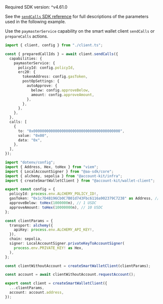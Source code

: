 <Info>Required SDK version: ^v4.61.0</Info>

See the [`sendCalls` SDK
reference](/docs/wallets/reference/account-kit/wallet-client/functions/sendCalls)
for full descriptions of the parameters used in the following example.

Use the `paymasterService` capability on the smart wallet client `sendCalls` or `prepareCalls` actions.

<CodeBlocks>

```ts twoslash title="sendCalls.ts"
import { client, config } from "./client.ts";

const { preparedCallIds } = await client.sendCalls({
  capabilities: {
    paymasterService: {
      policyId: config.policyId,
      erc20: {
        tokenAddress: config.gasToken,
        postOpSettings: {
          autoApprove: {
            below: config.approveBelow,
            amount: config.approveAmount,
          },
        },
      },
    },
  },
  calls: [
    {
      to: "0x0000000000000000000000000000000000000000",
      value: "0x00",
      data: "0x",
    },
  ],
});
```

```ts twoslash title="client.ts"
import "dotenv/config";
import { Address, Hex, toHex } from "viem";
import { LocalAccountSigner } from "@aa-sdk/core";
import { alchemy, sepolia } from "@account-kit/infra";
import { createSmartWalletClient } from "@account-kit/wallet-client";

export const config = {
  policyId: process.env.ALCHEMY_POLICY_ID!,
  gasToken: "0x1c7D4B196Cb0C7B01d743Fbc6116a902379C7238" as Address, // USDC on sepolia
  approveBelow: toHex(1000000n), // 1 USDC
  approveAmount: toHex(10000000n), // 10 USDC
};

const clientParams = {
  transport: alchemy({
    apiKey: process.env.ALCHEMY_API_KEY!,
  }),
  chain: sepolia,
  signer: LocalAccountSigner.privateKeyToAccountSigner(
    process.env.PRIVATE_KEY! as Hex,
  ),
};

const clientWithoutAccount = createSmartWalletClient(clientParams);

const account = await clientWithoutAccount.requestAccount();

export const client = createSmartWalletClient({
  ...clientParams,
  account: account.address,
});
```

</CodeBlocks>
